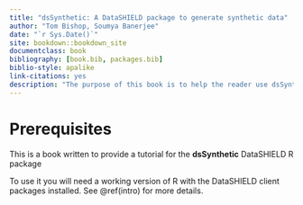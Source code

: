 ```yaml
--- 
title: "dsSynthetic: A DataSHIELD package to generate synthetic data"
author: "Tom Bishop, Soumya Banerjee"
date: "`r Sys.Date()`"
site: bookdown::bookdown_site
documentclass: book
bibliography: [book.bib, packages.bib]
biblio-style: apalike
link-citations: yes
description: "The purpose of this book is to help the reader use dsSynthetic to help with data harmonisation and analysis when working on federated data sets with DataSHIELD"
---
```


# Prerequisites

This is a book written to provide a tutorial for the **dsSynthetic** DataSHIELD R package

To use it you will need a working version of R with the DataSHIELD client packages installed. See \@ref(intro) for more details.